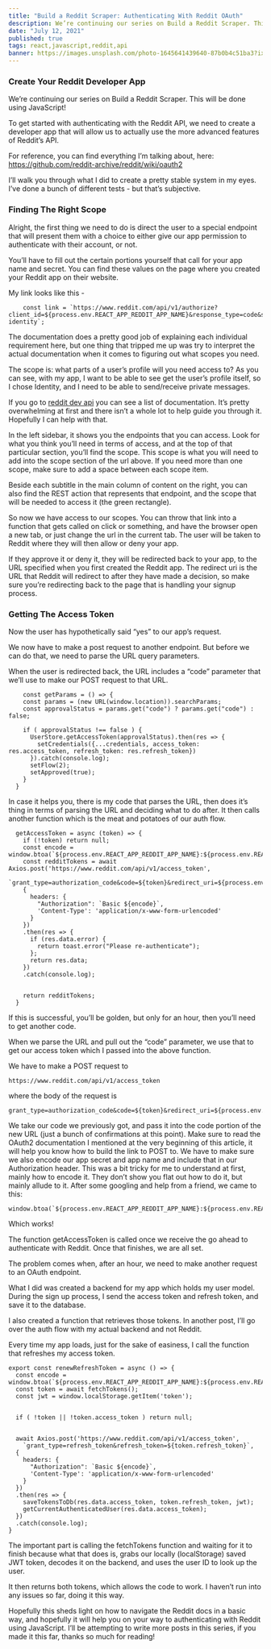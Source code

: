 ```yaml
---
title: "Build a Reddit Scraper: Authenticating With Reddit OAuth"
description: We’re continuing our series on Build a Reddit Scraper. This will be done using JavaScript!
date: "July 12, 2021"
published: true
tags: react,javascript,reddit,api
banner: https://images.unsplash.com/photo-1645641439640-87b0b4c51ba3?ixlib=rb-1.2.1&ixid=MnwxMjA3fDB8MHxwaG90by1wYWdlfHx8fGVufDB8fHx8&auto=format&fit=crop&w=987&q=80---
---
```


### Create Your Reddit Developer App

We’re continuing our series on Build a Reddit Scraper. This will be done using JavaScript!

To get started with authenticating with the Reddit API, we need to create a developer app that will allow us to actually use the more advanced features of Reddit’s API.

For reference, you can find everything I’m talking about, here: https://github.com/reddit-archive/reddit/wiki/oauth2

I’ll walk you through what I did to create a pretty stable system in my eyes. I’ve done a bunch of different tests - but that’s subjective.

### Finding The Right Scope

Alright, the first thing we need to do is direct the user to a special endpoint that will present them with a choice to either give our app permission to authenticate with their account, or not.

You’ll have to fill out the certain portions yourself that call for your app name and secret. You can find these values on the page where you created your Reddit app on their website.

My link looks like this -

```
    const link = `https://www.reddit.com/api/v1/authorize?client_id=${process.env.REACT_APP_REDDIT_APP_NAME}&response_type=code&state=RANDOM_STRING&redirect_uri=${process.env.REACT_APP_REDDIT_REDIRECT}/signup&duration=permanent&scope=privatemessages identity`;
```

The documentation does a pretty good job of explaining each individual requirement here, but one thing that tripped me up was try to interpret the actual documentation when it comes to figuring out what scopes you need.

The scope is: what parts of a user’s profile will you need access to? As you can see, with my app, I want to be able to see get the user’s profile itself, so I chose Identity, and I need to be able to send/receive private messages.

If you go to [reddit dev api](https://reddit.com/dev/api) you can see a list of documentation. It’s pretty overwhelming at first and there isn’t a whole lot to help guide you through it. Hopefully I can help with that.

In the left sidebar, it shows you the endpoints that you can access. Look for what you think you’ll need in terms of access, and at the top of that particular section, you’ll find the scope. This scope is what you will need to add into the scope section of the url above.
If you need more than one scope, make sure to add a space between each scope item.

Beside each subtitle in the main column of content on the right, you can also find the REST action that represents that endpoint, and the scope that will be needed to access it (the green rectangle).

So now we have access to our scopes. You can throw that link into a function that gets called on click or something, and have the browser open a new tab, or just change the url in the current tab. The user will be taken to Reddit where they will then allow or deny your app.

If they approve it or deny it, they will be redirected back to your app, to the URL specified when you first created the Reddit app. The redirect uri is the URL that Reddit will redirect to after they have made a decision, so make sure you’re redirecting back to the page that is handling your signup process.

### Getting The Access Token

Now the user has hypothetically said “yes” to our app’s request.

We now have to make a post request to another endpoint. But before we can do that, we need to parse the URL query parameters.

When the user is redirected back, the URL includes a “code” parameter that we’ll use to make our POST request to that URL.

```
    const getParams = () => {
    const params = (new URL(window.location)).searchParams;
    const approvalStatus = params.get("code") ? params.get("code") : false;

    if ( approvalStatus !== false ) {
      UserStore.getAccessToken(approvalStatus).then(res => {
        setCredentials({...credentials, access_token: res.access_token, refresh_token: res.refresh_token})
      }).catch(console.log);
      setFlow(2);
      setApproved(true);
    }
  }
```

In case it helps you, there is my code that parses the URL, then does it’s thing in terms of parsing the URL and deciding what to do after.
It then calls another function which is the meat and potatoes of our auth flow.

```
  getAccessToken = async (token) => {
    if (!token) return null;
    const encode = window.btoa(`${process.env.REACT_APP_REDDIT_APP_NAME}:${process.env.REACT_APP_REDDIT_APP_SECRET}`);
    const redditTokens = await Axios.post('https://www.reddit.com/api/v1/access_token',
      `grant_type=authorization_code&code=${token}&redirect_uri=${process.env.REACT_APP_REDDIT_REDIRECT}/signup`,
    {
      headers: {
        "Authorization": `Basic ${encode}`,
        'Content-Type': 'application/x-www-form-urlencoded'
      }
    })
    .then(res => {
      if (res.data.error) {
        return toast.error("Please re-authenticate");
      };
      return res.data;
    })
    .catch(console.log);


    return redditTokens;
  }
```

If this is successful, you’ll be golden, but only for an hour, then you’ll need to get another code.

When we parse the URL and pull out the “code” parameter, we use that to get our access token which I passed into the above function.

We have to make a POST request to

```
https://www.reddit.com/api/v1/access_token
```

where the body of the request is

```
grant_type=authorization_code&code=${token}&redirect_uri=${process.env.REACT_APP_REDDIT_REDIRECT}/signup
```

We take our code we previously got, and pass it into the code portion of the new URL (just a bunch of confirmations at this point). Make sure to read the OAuth2 documentation I mentioned at the very beginning of this article, it will help you know how to build the link to POST to.
We have to make sure we also encode our app secret and app name and include that in our Authorization header. This was a bit tricky for me to understand at first, mainly how to encode it. They don’t show you flat out how to do it, but mainly allude to it. After some googling and help from a friend, we came to this:

```
window.btoa(`${process.env.REACT_APP_REDDIT_APP_NAME}:${process.env.REACT_APP_REDDIT_APP_SECRET}`);
```

Which works!

The function getAccessToken is called once we receive the go ahead to authenticate with Reddit. Once that finishes, we are all set.

The problem comes when, after an hour, we need to make another request to an OAuth endpoint.

What I did was created a backend for my app which holds my user model. During the sign up process, I send the access token and refresh token, and save it to the database.

I also created a function that retrieves those tokens. In another post, I’ll go over the auth flow with my actual backend and not Reddit.

Every time my app loads, just for the sake of easiness, I call the function that refreshes my access token.

```
export const renewRefreshToken = async () => {
  const encode = window.btoa(`${process.env.REACT_APP_REDDIT_APP_NAME}:${process.env.REACT_APP_REDDIT_APP_SECRET}`);
  const token = await fetchTokens();
  const jwt = window.localStorage.getItem('token');


  if ( !token || !token.access_token ) return null;


  await Axios.post('https://www.reddit.com/api/v1/access_token',
    `grant_type=refresh_token&refresh_token=${token.refresh_token}`,
  {
    headers: {
      "Authorization": `Basic ${encode}`,
      'Content-Type': 'application/x-www-form-urlencoded'
    }
  })
  .then(res => {
    saveTokensToDb(res.data.access_token, token.refresh_token, jwt);
    getCurrentAuthenticatedUser(res.data.access_token);
  })
  .catch(console.log);
}
```

The important part is calling the fetchTokens function and waiting for it to finish because what that does is, grabs our locally (localStorage) saved JWT token, decodes it on the backend, and uses the user ID to look up the user.

It then returns both tokens, which allows the code to work. I haven’t run into any issues so far, doing it this way.

Hopefully this sheds light on how to navigate the Reddit docs in a basic way, and hopefully it will help you on your way to authenticating with Reddit using JavaScript. I’ll be attempting to write more posts in this series, if you made it this far, thanks so much for reading!
